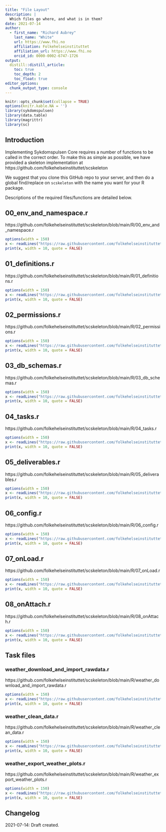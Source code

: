 ```yaml
---
title: "File Layout"
description: |
  Which files go where, and what is in them?
date: 2021-07-14
author:
  - first_name: "Richard Aubrey"
    last_name: "White"
    url: https://www.fhi.no
    affiliation: Folkehelseinstituttet
    affiliation_url: https://www.fhi.no
    orcid_id: 0000-0002-6747-1726
output:
  distill::distill_article:
    toc: true
    toc_depth: 2
    toc_float: true
editor_options: 
  chunk_output_type: console
---
```


```r
knitr::opts_chunk$set(collapse = TRUE)
options(knitr.kable.NA = '')
library(sykdomspulsen)
library(data.table)
library(magrittr)
library(sc)
```

## Introduction

Implementing Sykdomspulsen Core requires a number of functions to be called in the correct order. To make this as simple as possible, we have provided a skeleton implementation at https://github.com/folkehelseinstituttet/scskeleton

We suggest that you clone this GitHub repo to your server, and then do a global find/replace on `scskeleton` with the name you want for your R package.

Descriptions of the required files/functions are detailed below.

## 00_env_and_namespace.r

https://github.com/folkehelseinstituttet/scskeleton/blob/main/R/00_env_and_namespace.r

```r
options(width = 150)
x <- readLines("https://raw.githubusercontent.com/folkehelseinstituttet/scskeleton/main/R/00_env_and_namespace.r")
print(x, width = 10, quote = FALSE)
```

## 01_definitions.r

https://github.com/folkehelseinstituttet/scskeleton/blob/main/R/01_definitions.r

```r
options(width = 150)
x <- readLines("https://raw.githubusercontent.com/folkehelseinstituttet/scskeleton/main/R/01_definitions.r")
print(x, width = 10, quote = FALSE)
```

## 02_permissions.r

https://github.com/folkehelseinstituttet/scskeleton/blob/main/R/02_permissions.r

```r
options(width = 150)
x <- readLines("https://raw.githubusercontent.com/folkehelseinstituttet/scskeleton/main/R/02_permissions.r")
print(x, width = 10, quote = FALSE)
```

## 03_db_schemas.r

https://github.com/folkehelseinstituttet/scskeleton/blob/main/R/03_db_schemas.r

```r
options(width = 150)
x <- readLines("https://raw.githubusercontent.com/folkehelseinstituttet/scskeleton/main/R/03_db_schemas.r")
print(x, width = 10, quote = FALSE)
```

## 04_tasks.r

https://github.com/folkehelseinstituttet/scskeleton/blob/main/R/04_tasks.r

```r
options(width = 150)
x <- readLines("https://raw.githubusercontent.com/folkehelseinstituttet/scskeleton/main/R/04_tasks.r")
print(x, width = 10, quote = FALSE)
```

## 05_deliverables.r

https://github.com/folkehelseinstituttet/scskeleton/blob/main/R/05_deliverables.r

```r
options(width = 150)
x <- readLines("https://raw.githubusercontent.com/folkehelseinstituttet/scskeleton/main/R/05_deliverables.r")
print(x, width = 10, quote = FALSE)
```

## 06_config.r

https://github.com/folkehelseinstituttet/scskeleton/blob/main/R/06_config.r

```r
options(width = 150)
x <- readLines("https://raw.githubusercontent.com/folkehelseinstituttet/scskeleton/main/R/06_config.r")
print(x, width = 10, quote = FALSE)
```

## 07_onLoad.r

https://github.com/folkehelseinstituttet/scskeleton/blob/main/R/07_onLoad.r

```r
options(width = 150)
x <- readLines("https://raw.githubusercontent.com/folkehelseinstituttet/scskeleton/main/R/07_onLoad.r")
print(x, width = 10, quote = FALSE)
```

## 08_onAttach.r

https://github.com/folkehelseinstituttet/scskeleton/blob/main/R/08_onAttach.r

```r
options(width = 150)
x <- readLines("https://raw.githubusercontent.com/folkehelseinstituttet/scskeleton/main/R/08_onAttach.r")
print(x, width = 10, quote = FALSE)
```

## Task files

### weather_download_and_import_rawdata.r

https://github.com/folkehelseinstituttet/scskeleton/blob/main/R/weather_download_and_import_rawdata.r

```r
options(width = 150)
x <- readLines("https://raw.githubusercontent.com/folkehelseinstituttet/scskeleton/main/R/weather_download_and_import_rawdata.r")
print(x, width = 10, quote = FALSE)
```

### weather_clean_data.r

https://github.com/folkehelseinstituttet/scskeleton/blob/main/R/weather_clean_data.r

```r
options(width = 150)
x <- readLines("https://raw.githubusercontent.com/folkehelseinstituttet/scskeleton/main/R/weather_clean_data.r")
print(x, width = 10, quote = FALSE)
```

### weather_export_weather_plots.r

https://github.com/folkehelseinstituttet/scskeleton/blob/main/R/weather_export_weather_plots.r

```r
options(width = 150)
x <- readLines("https://raw.githubusercontent.com/folkehelseinstituttet/scskeleton/main/R/weather_export_weather_plots.r")
print(x, width = 10, quote = FALSE)
```

## Changelog {.appendix}

2021-07-14: Draft created.

